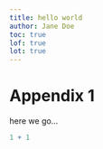 ```yaml
---
title: hello world
author: Jane Doe
toc: true
lof: true
lot: true
---
```



# Appendix 1

here we go...

```r
1 + 1
```

